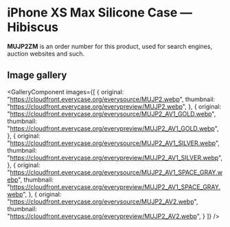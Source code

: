 
# iPhone XS Max Silicone Case — Hibiscus

<Callout type='info' emoji='👉🏻'>**MUJP2ZM** is an order number for this product, used for search engines, auction websites and such.</Callout>

## Image gallery

<GalleryComponent
    images={[
      {
        original: "https://cloudfront.everycase.org/everysource/MUJP2.webp",
        thumbnail: "https://cloudfront.everycase.org/everypreview/MUJP2.webp",
      },
      {
        original: "https://cloudfront.everycase.org/everysource/MUJP2_AV1_GOLD.webp",
        thumbnail: "https://cloudfront.everycase.org/everypreview/MUJP2_AV1_GOLD.webp",
      },
      {
        original: "https://cloudfront.everycase.org/everysource/MUJP2_AV1_SILVER.webp",
        thumbnail: "https://cloudfront.everycase.org/everypreview/MUJP2_AV1_SILVER.webp",
      },
      {
        original: "https://cloudfront.everycase.org/everysource/MUJP2_AV1_SPACE_GRAY.webp",
        thumbnail: "https://cloudfront.everycase.org/everypreview/MUJP2_AV1_SPACE_GRAY.webp",
      },
      {
        original: "https://cloudfront.everycase.org/everysource/MUJP2_AV2.webp",
        thumbnail: "https://cloudfront.everycase.org/everypreview/MUJP2_AV2.webp",
      }
    ]}
  />
